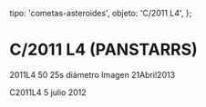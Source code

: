 
  tipo: 'cometas-asteroides',
  objeto: 'C/2011 L4',
};

# C/2011 L4 (PANSTARRS)

<Imagen
  src="registro/c2011-l4_20130421_3_2011l4_20130421_i88.jpg"
  fecha="20130421"
/>

2011L4 50 25s diámetro Imagen 21Abril2013

<Imagen
  src="registro/c2011-l4_20120705_2_user_556_c2011_l4pa_15_julio2012_1342515487_708930.jpg"
  fecha="20120705"
/>

C2011L4 5 julio 2012

<Imagen
  src="registro/c2011-l4_20121100_1_obras_031.gif"
  fecha="20121100"
/>